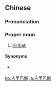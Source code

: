 ==Chinese==
{{zh-forms|gloss=-}}

===Pronunciation===
{{zh-pron
|m=Jílǐbāsī
|c=gat1 lei5 baa1 si1
|cat=n
}}

===Proper noun===
{{zh-noun}}

# {{lb|zh|Taiwan}} [[Kiribati]]

====Synonyms====
* {{qualifier|Mainland China}} {{zh-l|基里巴斯}}

{{zh-cat|Countries}}

[[ko:吉里巴斯]]
[[ja:吉里巴斯]]